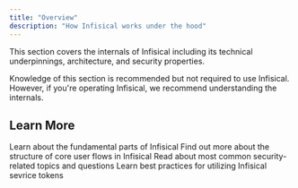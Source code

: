 ```yaml
---
title: "Overview"
description: "How Infisical works under the hood"
---
```


This section covers the internals of Infisical including its technical underpinnings, architecture, and security properties.

<Note>
    Knowledge of this section is recommended but not required to use Infisical. However, if you're operating Infisical, we recommend understanding the internals.
</Note>

## Learn More

<CardGroup cols={2}>
  <Card href="./components" title="Components" icon="boxes-stacked" color="#3775a9">
    Learn about the fundamental parts of Infisical
  </Card>
  <Card href="./flows" title="Flows" icon="bars-staggered" color="#0078d3">
    Find out more about the structure of core user flows in Infisical
  </Card>
  <Card
    href="./security"
    title="Security"
    icon="shield"
    color="#3775a9"
  >
    Read about most common security-related topics and questions
  </Card>
  <Card
    href="./service-tokens"
    title="Service tokens"
    icon="ticket"
    color="#3775a9"
  >
    Learn best practices for utilizing Infisical sevrice tokens
  </Card>
</CardGroup>
